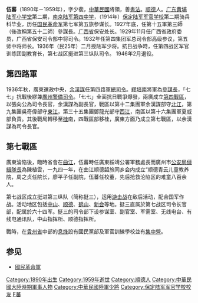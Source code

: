 {{Unreferenced |time=2011-11-14T08:43:15+00:00 }}
'''伍蕃'''（1890年－1959年），字少裴，[[中華民國|中華民國]]將領，善[[書法|書法]]。[[顺德|顺德]]人。[[广东|广东]][[陆军小学堂|黄埔陆军小学堂]]第二期，[[南京陆军第四中学|南京陆军第四中学]]，（1914年）[[保定陆军军官学校|保定陆军军官学校]]第二期骑兵科毕业，历任[[国民革命军|国民革命军]]第七军第五旅参谋长。1927年底，任第十五軍第三師（後改稱第五十二師）參謀長。[[广西省|广西省]]保安处长。1929年11月任广西省政府委员，广西省保安司令部中将司令。1932年任第四集团军总司令部高级参议，第五师中将师长。1936年（民25年）二月授陆军少将。抗日战争時，任第四战区军官训练团副教育长，第七战区挺进第三纵队司令。 1946年2月退役。

==第四路軍==
1936年秋，廣東還政中央，[[余漢謀|余漢謀]]任第四路軍[[總司令|總司令]]。[[繆培南|繆培南]]將軍為[[參謀長|參謀長]]，「七七」抗戰後繆兼[[廣州警備司令|廣州警備司令]]。「七七」全面抗日戰爭爆發，兩廣成立[[第四戰區|第四戰區]]，以張向公為司令長官，余漢謀為副長官，戰區以第十二集團軍余漢謀部守[[北江|北江]]，第九集團吳奇偉部守[[東江|東江]]，第三十五集團鄧龍光部守[[西江|西江]]，南區以第十六集團軍夏威部負責。其後戰局轉移至[[桂|桂]]南，四戰區部移桂，廣東方面乃成立第七戰區，以余漢謀為司令長官。

==第七戰區==
廣東淪陷後，臨時省會在[[曲江县|曲江]]，伍蕃時任廣東綏靖公署軍務處長而廣州市[[公安局|公安局]][[偵緝隊長|偵緝隊長]]為陳植雲，一九四一年，在曲江顺德韶旅同乡会内成立“顺德青云儿童教养院，周之贞任院长，廖平子任副院，伍蕃任校董，先后抢救沦陷区的难童八百余人。

第七战区成立挺进第三纵队（简称挺三），运用[[游击战|游击战]]在敌后活动，配合国军作战。活动地区包括[[中山市|中山]]、[[顺德|顺德]]、[[鹤山|鹤山]]、[[新会|新会]]等地。挺三直属於第七战区司令长官部，配属於六十四军。挺三的司令部下设参谋室、副官室、军需室、无线电台、有线电通讯队，中山指挥所、顺德指挥所。

戰時，在[[貴州省|貴州省]]中部的[[息烽|息烽]]設有國民黨部及軍官訓練學校並有[[集中營|集中營]]。

==参见==
*[[國民革命軍|國民革命軍]]

{{DEFAULTSORT:Wu伍}}
[[Category:1890年出生|Category:1890年出生]]
[[Category:1959年逝世|Category:1959年逝世]]
[[Category:順德人|Category:順德人]]
[[Category:中華民國大陸時期軍事人物|Category:中華民國大陸時期軍事人物]]
[[Category:中華民國陸軍少將|Category:中華民國陸軍少將]]
[[Category:保定陆军军官学校校友|Category:保定陆军军官学校校友]]
[[Category:伍姓|F蕃]]